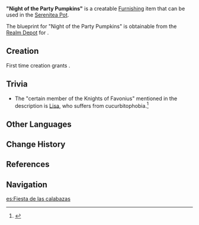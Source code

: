 {{Furnishing Infobox
|id             = 360404
|image          = Item "Night of the Party Pumpkins".png
|category       = Decoration
|subcategory    = Ceiling Lamp
|rarity         = 3
|adeptal_energy = 60
|load           = 305
|reduced_load   = 305
|description    = Lanterns that are shaped like pumpkins and which exude bizarre light tones.<br />Please refrain from inviting a [[Lisa|certain member]] of the [[Knights of Favonius]] to visit after installing these lights, or you might be in for a bit of a shock.
|blueprint      = [[Realm Depot]]
}}
'''"Night of the Party Pumpkins"''' is a creatable [[Furnishing]] item that can be used in the [[Serenitea Pot]].

The blueprint for "Night of the Party Pumpkins" is obtainable from the [[Realm Depot]] for {{Item|Realm Currency|24|x=160}}.

==Creation==
First time creation grants {{Item|Trust|24|x=60}}.
{{Recipe
|type = Creation
|time = 14h
|Birch Wood = 4
|Fabric = 4
|Yellow Dye = 4
|sort = Birch Wood,Fabric,Yellow Dye
}}

==Trivia==
*The "certain member of the Knights of Favonius" mentioned in the description is [[Lisa]], who suffers from cucurbitophobia.<ref>{{Ref/VO|Lisa|Least Favorite Food}}</ref>

==Other Languages==
{{Other Languages
|en      = "Night of the Party Pumpkins"
|zhs     = 「南瓜鬼怪狂欢夜」
|zhs_rm  = "Nánguā Guǐguài Kuánghuān Yè"
|zht     = 「南瓜鬼怪狂歡夜」
|zht_rm  = "Nánguā Guǐguài Kuánghuān Yè"
|zh_tl   = 
|ja      = 「パンプキンのカーニバルナイト」
|ja_rm   = "Panpukin no Kaanibaru Naito"
|ja_tl   = 
|ko      = 「호박들의 밤샘 파티」
|ko_rm   = "Hobakdeul-ui Bamsaem Pati"
|ko_tl   = "Pumpkins' All-night Party"
|es      = Fiesta de las calabazas
|es_tl   = Pumpkin Party
|fr      = « Fête des citrouilles »
|fr_tl   = "Pumpkin Party"
|ru      = Тыквенная вечеринка
|ru_tl   = 
|th      = "ตะเกียงฟักทองแห่งค่ำคืนขนหัวลุก"
|th_rm   = "Takiang Fakthong Haeng Khamkhuen Khon Hua Luk"
|th_tl   = 
|vi      = Lễ Hội Ma Bí Ngô
|vi_tl   = 
|de      = „Nacht der wilden Kürbisse“
|de_tl   = "Night of the Wild Pumpkins"
|id      = "Malam Karnaval Hantu Labu"
|id_tl   = "Night of the Carnaval of Pumpkin Ghosts"
|pt      = "Noite das Abóboras Festivas"
|pt_tl   = 
}}

==Change History==
{{Change History|1.5}}

==References==
{{Reflist}}

==Navigation==
{{Furnishing Navbox/Interior|Decoration}}
[[es:Fiesta de las calabazas]]